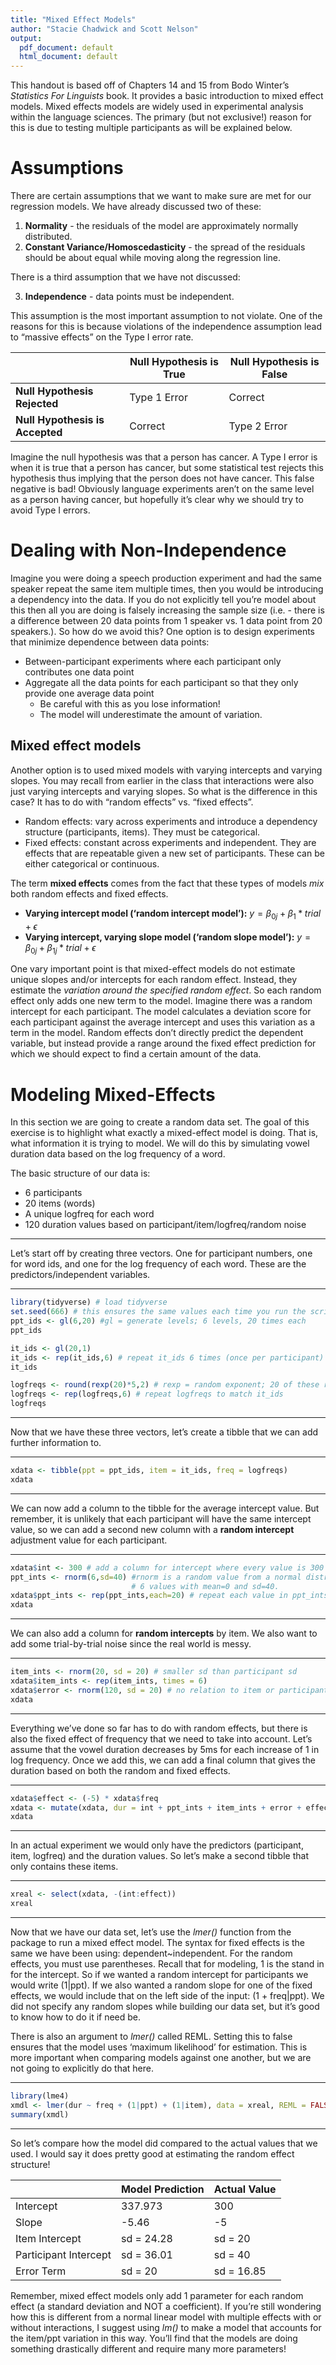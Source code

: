 ```yaml
---
title: "Mixed Effect Models"
author: "Stacie Chadwick and Scott Nelson"
output:
  pdf_document: default
  html_document: default
---
```


This handout is based off of Chapters 14 and 15 from Bodo Winter's *Statistics For Linguists* book. It provides a basic introduction to mixed effect models. Mixed effects models are widely used in experimental analysis within the language sciences. The primary (but not exclusive!) reason for this is due to testing multiple participants as will be explained below.

# Assumptions

There are certain assumptions that we want to make sure are met for our regression models. We have already discussed two of these:

1. **Normality** - the residuals of the model are approximately normally distributed.
2. **Constant Variance/Homoscedasticity** - the spread of the residuals should be about equal while moving along the regression line.

There is a third assumption that we have not discussed:

3. **Independence** - data points must be independent. 

This assumption is the most important assumption to not violate. One of the reasons for this is because violations of the independence assumption lead to "massive effects" on the Type I error rate. 

&nbsp; | **Null Hypothesis is True** | **Null Hypothesis is False**
-------|-------------------------|-------------------------
**Null Hypothesis Rejected** | Type 1 Error | Correct
**Null Hypothesis is Accepted** | Correct | Type 2 Error

Imagine the null hypothesis was that a person has cancer. A Type I error is when it is true that a person has cancer, but some statistical test rejects this hypothesis thus implying that the person does not have cancer. This false negative is bad! Obviously language experiments aren't on the same level as a person having cancer, but hopefully it's clear why we should try to avoid Type I errors. 

# Dealing with Non-Independence

Imagine you were doing a speech production experiment and had the same speaker repeat the same item multiple times, then you would be introducing a dependency into the data. If you do not explicitly tell you're model about this then all you are doing is falsely increasing the sample size (i.e. - there is a difference between 20 data points from 1 speaker vs. 1 data point from 20 speakers.). So how do we avoid this? One option is to design experiments that minimize dependence between data points:

- Between-participant experiments where each participant only contributes one data point
- Aggregate all the data points for each participant so that they only provide one average data point
  - Be careful with this as you lose information!
  - The model will underestimate the amount of variation.
  
## Mixed effect models

Another option is to used mixed models with varying intercepts and varying slopes. You may recall from earlier in the class that interactions were also just varying intercepts and varying slopes. So what is the difference in this case? It has to do with "random effects" vs. "fixed effects".

- Random effects: vary across experiments and introduce a dependency structure (participants, items). They must be categorical.
- Fixed effects: constant across experiments and independent. They are effects that are repeatable given a new set of participants. These can be either categorical or continuous. 

The term **mixed effects** comes from the fact that these types of models *mix* both random effects and fixed effects.

- **Varying intercept model ('random intercept model'):** $y = \beta_{0j} + \beta_{1}*trial+\epsilon$
- **Varying intercept, varying slope model ('random slope model'):** $y = \beta_{0j} + \beta_{1j}*trial+\epsilon$

One vary important point is that mixed-effect models do not estimate unique slopes and/or intercepts for each random effect. Instead, they estimate the *variation around the specified random effect*. So each random effect only adds one new term to the model. Imagine there was a random intercept for each participant. The model calculates a deviation score for each participant against the average intercept and uses this variation as a term in the model. Random effects don't directly predict the dependent variable, but instead provide a range around the fixed effect prediction for which we should expect to find a certain amount of the data.

# Modeling Mixed-Effects

In this section we are going to create a random data set. The goal of this exercise is to highlight what exactly a mixed-effect model is doing. That is, what information it is trying to model. We will do this by simulating vowel duration data based on the log frequency of a word. 

The basic structure of our data is:

- 6 participants
- 20 items (words)
- A unique logfreq for each word
- 120 duration values based on participant/item/logfreq/random noise

***

Let's start off by creating three vectors. One for participant numbers, one for word ids, and one for the log frequency of each word. These are the predictors/independent variables.

***

```r
library(tidyverse) # load tidyverse
set.seed(666) # this ensures the same values each time you run the script
ppt_ids <- gl(6,20) #gl = generate levels; 6 levels, 20 times each
ppt_ids
```

```r
it_ids <- gl(20,1)
it_ids <- rep(it_ids,6) # repeat it_ids 6 times (once per participant)
it_ids
```

```r
logfreqs <- round(rexp(20)*5,2) # rexp = random exponent; 20 of these rounded to two digits
logfreqs <- rep(logfreqs,6) # repeat logfreqs to match it_ids
logfreqs
```

*** 

Now that we have these three vectors, let's create a tibble that we can add further information to.

***

```r
xdata <- tibble(ppt = ppt_ids, item = it_ids, freq = logfreqs)
xdata
```

***

We can now add a column to the tibble for the average intercept value. But remember, it is unlikely that each participant will have the same intercept value, so we can add a second new column with a **random intercept** adjustment value for each participant. 

***

```r
xdata$int <- 300 # add a column for intercept where every value is 300
ppt_ints <- rnorm(6,sd=40) #rnorm is a random value from a normal distribution; 
                           # 6 values with mean=0 and sd=40.
xdata$ppt_ints <- rep(ppt_ints,each=20) # repeat each value in ppt_ints 20 times
xdata
```

***

We can also add a column for **random intercepts** by item. We also want to add some trial-by-trial noise since the real world is messy.

***

```r
item_ints <- rnorm(20, sd = 20) # smaller sd than participant sd
xdata$item_ints <- rep(item_ints, times = 6)
xdata$error <- rnorm(120, sd = 20) # no relation to item or participant
xdata
```

***

Everything we've done so far has to do with random effects, but there is also the fixed effect of frequency that we need to take into account. Let's assume that the vowel duration decreases by 5ms for each increase of 1 in log frequency. Once we add this, we can add a final column that gives the duration based on both the random and fixed effects.

***

```r
xdata$effect <- (-5) * xdata$freq
xdata <- mutate(xdata, dur = int + ppt_ints + item_ints + error + effect)
xdata
```

*** 

In an actual experiment we would only have the predictors (participant, item, logfreq) and the duration values. So let's make a second tibble that only contains these items.

***

```r
xreal <- select(xdata, -(int:effect)) 
xreal
```

***

Now that we have our data set, let's use the *lmer()* function from the \texttt{lme4} package to run a mixed effect model. The syntax for fixed effects is the same we have been using: dependent~independent. For the random effects, you must use parentheses. Recall that for modeling, 1 is the stand in for the intercept. So if we wanted a random intercept for participants we would write (1|ppt). If we also wanted a random slope for one of the fixed effects, we would include that on the left side of the input: (1 + freq|ppt). We did not specify any random slopes while building our data set, but it's good to know how to do it if need be. 

There is also an argument to *lmer()* called REML. Setting this to false ensures that the model uses 'maximum likelihood' for estimation. This is more important when comparing models against one another, but we are not going to explicitly do that here. 

***

```r
library(lme4)
xmdl <- lmer(dur ~ freq + (1|ppt) + (1|item), data = xreal, REML = FALSE)
summary(xmdl)
```

***

So let's compare how the model did compared to the actual values that we used. I would say it does pretty good at estimating the random effect structure!

&nbsp; | **Model Prediction** | **Actual Value**
-------|----------------------|-----------------
Intercept | 337.973 | 300
Slope | -5.46 | -5
Item Intercept | sd = 24.28 | sd = 20
Participant Intercept | sd = 36.01 | sd = 40
Error Term | sd = 20 | sd = 16.85

Remember, mixed effect models only add 1 parameter for each random effect (a standard deviation and NOT a coefficient). If you're still wondering how this is different from a normal linear model with multiple effects with or without interactions, I suggest using *lm()* to make a model that accounts for the item/ppt variation in this way. You'll find that the models are doing something drastically different and require many more parameters! 